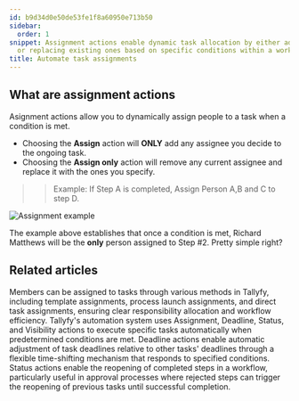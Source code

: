 ```yaml
---
id: b9d34d0e50de53fe1f8a60950e713b50
sidebar:
  order: 1
snippet: Assignment actions enable dynamic task allocation by either adding new assignees
  or replacing existing ones based on specific conditions within a workflow.
title: Automate task assignments
---
```


## What are assignment actions

Asignment actions allow you to dynamically assign people to a task when a condition is met.

- Choosing the **Assign** action will **ONLY** add any assignee you decide to the ongoing task.
- Choosing the **Assign only** action will remove any current assignee and replace it with the ones you specify.

> > Example: If Step A is completed, Assign Person A,B and C to step D.

![Assignment example](https://screenshots.tallyfy.com/tallyfy%2Fpro%2Fdesktop-light-assignment-automation-example.png)

The example above establishes that once a condition is met, Richard Matthews will be the **only** person assigned to Step #2. Pretty simple right?


## Related articles
<CardGrid>
<LinkTitleCard header="<b>Edit Task > Assign members or guests after launching</b>" href="/products/pro/tracking-and-tasks/tasks/edit-task/how-can-i-assign-members-to-tasks-in-tallyfy/" > Members can be assigned to tasks through various methods in Tallyfy, including template assignments, process launch assignments, and direct task assignments, ensuring clear responsibility allocation and workflow efficiency. </LinkTitleCard>
<LinkTitleCard header="<b>Automations > Actions</b>" href="/products/pro/documenting/templates/automations/actions/" > Tallyfy's automation system uses Assignment, Deadline, Status, and Visibility actions to execute specific tasks automatically when predetermined conditions are met. </LinkTitleCard>
<LinkTitleCard header="<b>Actions > Automate deadline shifts on tasks</b>" href="/products/pro/documenting/templates/automations/actions/deadline-actions/" > Deadline actions enable automatic adjustment of task deadlines relative to other tasks' deadlines through a flexible time-shifting mechanism that responds to specified conditions. </LinkTitleCard>
<LinkTitleCard header="<b>Actions > Automate changing the status of tasks</b>" href="/products/pro/documenting/templates/automations/actions/status-actions/" > Status actions enable the reopening of completed steps in a workflow, particularly useful in approval processes where rejected steps can trigger the reopening of previous tasks until successful completion. </LinkTitleCard>
</CardGrid>